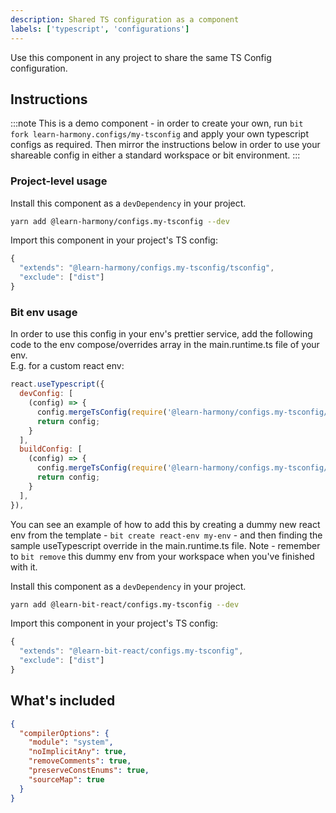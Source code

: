 ```yaml
---
description: Shared TS configuration as a component
labels: ['typescript', 'configurations']
---
```


Use this component in any project to share the same TS Config configuration.

## Instructions

:::note
This is a demo component - in order to create your own, run `bit fork learn-harmony.configs/my-tsconfig` and apply your own typescript configs as required.
Then mirror the instructions below in order to use your shareable config in either a standard workspace or bit environment.
::: 

### Project-level usage

Install this component as a `devDependency` in your project.

```bash
yarn add @learn-harmony/configs.my-tsconfig --dev
```

Import this component in your project's TS config:

```js
{
  "extends": "@learn-harmony/configs.my-tsconfig/tsconfig",
  "exclude": ["dist"]
}
```

### Bit env usage

In order to use this config in your env's prettier service, add the following code to the env compose/overrides array in the main.runtime.ts file of your env.  
E.g. for a custom react env:

```js
react.useTypescript({
  devConfig: [
    (config) => {
      config.mergeTsConfig(require('@learn-harmony/configs.my-tsconfig/tsconfig.json'));
      return config;
    }
  ],
  buildConfig: [
    (config) => {
      config.mergeTsConfig(require('@learn-harmony/configs.my-tsconfig/tsconfig.json'));
      return config;
    }
  ],
}),
```

You can see an example of how to add this by creating a dummy new react env from the template - `bit create react-env my-env` - and then finding the sample useTypescript override in the main.runtime.ts file. 
Note - remember to `bit remove` this dummy env from your workspace when you've finished with it.


Install this component as a `devDependency` in your project.

```bash
yarn add @learn-bit-react/configs.my-tsconfig --dev
```

Import this component in your project's TS config:

```js
{
  "extends": "@learn-bit-react/configs.my-tsconfig",
  "exclude": ["dist"]
}
```

## What's included

```json
{
  "compilerOptions": {
    "module": "system",
    "noImplicitAny": true,
    "removeComments": true,
    "preserveConstEnums": true,
    "sourceMap": true
  }
}
```
